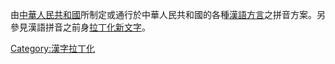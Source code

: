 由[[中华人民共和国|中華人民共和國]]所制定或通行於中華人民共和國的各種[[汉语方言|漢語方言]]之拼音方案。另參見漢語拼音之前身[[:Category:拉丁化新文字|拉丁化新文字]]。

[[Category:漢字拉丁化|Category:漢字拉丁化]]